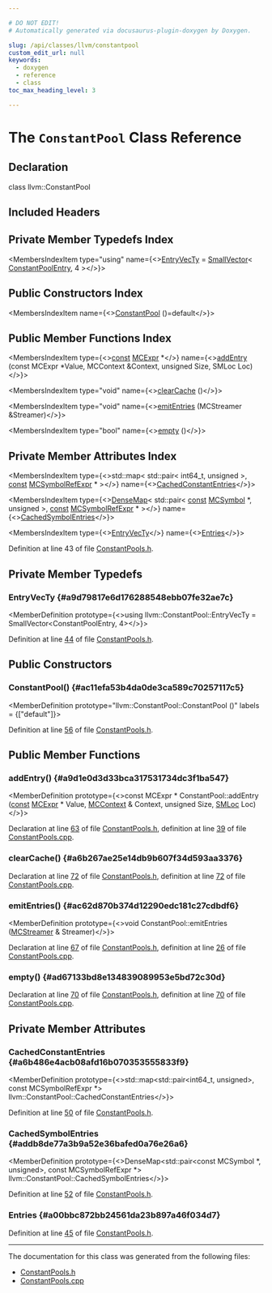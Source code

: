 ```yaml
---

# DO NOT EDIT!
# Automatically generated via docusaurus-plugin-doxygen by Doxygen.

slug: /api/classes/llvm/constantpool
custom_edit_url: null
keywords:
  - doxygen
  - reference
  - class
toc_max_heading_level: 3

---
```





# The `ConstantPool` Class Reference

<DoxygenPage pluginConfig={pluginConfig}>



## Declaration

<CodeBlock>class llvm::ConstantPool</CodeBlock>

## Included Headers

<IncludesList>
<IncludesListItem
  filePath="llvm/MC/ConstantPools.h"
  permalink="/docs/api/files/include/include/llvm/include/llvm/mc/constantpools-h"
  isLocal="true" />
</IncludesList>

## Private Member Typedefs Index

<MembersIndex>

<MembersIndexItem
  type="using"
  name={<><a href="#a9d79817e6d176288548ebb07fe32ae7c">EntryVecTy</a> = <a href="/docs/api/classes/llvm/smallvector">SmallVector</a>&lt; <a href="/docs/api/structs/llvm/constantpoolentry">ConstantPoolEntry</a>, 4 &gt;</>}>
</MembersIndexItem>

</MembersIndex>

## Public Constructors Index

<MembersIndex>

<MembersIndexItem
  name={<><a href="#ac11efa53b4da0de3ca589c70257117c5">ConstantPool</a> ()=default</>}>
</MembersIndexItem>

</MembersIndex>

## Public Member Functions Index

<MembersIndex>

<MembersIndexItem
  type={<><a href="/docs/api/files/lib/lib/target/lib/target/aarch64/aarch64promoteconstant-cpp/#a90f8350fecae261c25be85d38b451bff">const</a> <a href="/docs/api/classes/llvm/mcexpr">MCExpr</a> &#42;</>}
  name={<><a href="#a9d1e0d3d33bca317531734dc3f1ba547">addEntry</a> (const MCExpr &#42;Value, MCContext &amp;Context, unsigned Size, SMLoc Loc)</>}>
</MembersIndexItem>

<MembersIndexItem
  type="void"
  name={<><a href="#a6b267ae25e14db9b607f34d593aa3376">clearCache</a> ()</>}>
</MembersIndexItem>

<MembersIndexItem
  type="void"
  name={<><a href="#ac62d870b374d12290edc181c27cdbdf6">emitEntries</a> (MCStreamer &amp;Streamer)</>}>
</MembersIndexItem>

<MembersIndexItem
  type="bool"
  name={<><a href="#ad67133bd8e134839089953e5bd72c30d">empty</a> ()</>}>
</MembersIndexItem>

</MembersIndex>

## Private Member Attributes Index

<MembersIndex>

<MembersIndexItem
  type={<>std::map&lt; std::pair&lt; int64&#95;t, unsigned &gt;, <a href="/docs/api/files/lib/lib/target/lib/target/aarch64/aarch64promoteconstant-cpp/#a90f8350fecae261c25be85d38b451bff">const</a> <a href="/docs/api/classes/llvm/mcsymbolrefexpr">MCSymbolRefExpr</a> &#42; &gt;</>}
  name={<><a href="#a6b486e4acb08afd16b070353555833f9">CachedConstantEntries</a></>}>
</MembersIndexItem>

<MembersIndexItem
  type={<><a href="/docs/api/classes/llvm/densemap">DenseMap</a>&lt; std::pair&lt; <a href="/docs/api/files/lib/lib/target/lib/target/aarch64/aarch64promoteconstant-cpp/#a90f8350fecae261c25be85d38b451bff">const</a> <a href="/docs/api/classes/llvm/mcsymbol">MCSymbol</a> &#42;, unsigned &gt;, <a href="/docs/api/files/lib/lib/target/lib/target/aarch64/aarch64promoteconstant-cpp/#a90f8350fecae261c25be85d38b451bff">const</a> <a href="/docs/api/classes/llvm/mcsymbolrefexpr">MCSymbolRefExpr</a> &#42; &gt;</>}
  name={<><a href="#addb8de77a3b9a52e36bafed0a76e26a6">CachedSymbolEntries</a></>}>
</MembersIndexItem>

<MembersIndexItem
  type={<><a href="/docs/api/classes/llvm/smallvector">EntryVecTy</a></>}
  name={<><a href="#a00bbc872bb24561da23b897a46f034d7">Entries</a></>}>
</MembersIndexItem>

</MembersIndex>


Definition at line 43 of file <a href="/docs/api/files/include/include/llvm/include/llvm/mc/constantpools-h">ConstantPools.h</a>.

<SectionDefinition>

## Private Member Typedefs

### EntryVecTy {#a9d79817e6d176288548ebb07fe32ae7c}

<MemberDefinition
  prototype={<>using llvm::ConstantPool::EntryVecTy =  SmallVector&lt;ConstantPoolEntry, 4&gt;</>}>

Definition at line <a href="/docs/api/files/include/include/llvm/include/llvm/mc/constantpools-h/#l00044">44</a> of file <a href="/docs/api/files/include/include/llvm/include/llvm/mc/constantpools-h">ConstantPools.h</a>.
</MemberDefinition>

</SectionDefinition>

<SectionDefinition>

## Public Constructors

### ConstantPool() {#ac11efa53b4da0de3ca589c70257117c5}

<MemberDefinition
  prototype="llvm::ConstantPool::ConstantPool ()"
  labels = {["default"]}>

Definition at line <a href="/docs/api/files/include/include/llvm/include/llvm/mc/constantpools-h/#l00056">56</a> of file <a href="/docs/api/files/include/include/llvm/include/llvm/mc/constantpools-h">ConstantPools.h</a>.
</MemberDefinition>

</SectionDefinition>

<SectionDefinition>

## Public Member Functions

### addEntry() {#a9d1e0d3d33bca317531734dc3f1ba547}

<MemberDefinition
  prototype={<>const MCExpr &#42; ConstantPool::addEntry (<a href="/docs/api/files/lib/lib/target/lib/target/aarch64/aarch64promoteconstant-cpp/#a90f8350fecae261c25be85d38b451bff">const</a> <a href="/docs/api/classes/llvm/mcexpr">MCExpr</a> &#42; Value, <a href="/docs/api/classes/llvm/mccontext">MCContext</a> &amp; Context, unsigned Size, <a href="/docs/api/classes/llvm/smloc">SMLoc</a> Loc)</>}>

Declaration at line <a href="/docs/api/files/include/include/llvm/include/llvm/mc/constantpools-h/#l00063">63</a> of file <a href="/docs/api/files/include/include/llvm/include/llvm/mc/constantpools-h">ConstantPools.h</a>, definition at line <a href="/docs/api/files/lib/lib/mc/constantpools-cpp/#l00039">39</a> of file <a href="/docs/api/files/lib/lib/mc/constantpools-cpp">ConstantPools.cpp</a>.
</MemberDefinition>

### clearCache() {#a6b267ae25e14db9b607f34d593aa3376}

<MemberDefinition
  prototype="void ConstantPool::clearCache ()">

Declaration at line <a href="/docs/api/files/include/include/llvm/include/llvm/mc/constantpools-h/#l00072">72</a> of file <a href="/docs/api/files/include/include/llvm/include/llvm/mc/constantpools-h">ConstantPools.h</a>, definition at line <a href="/docs/api/files/lib/lib/mc/constantpools-cpp/#l00072">72</a> of file <a href="/docs/api/files/lib/lib/mc/constantpools-cpp">ConstantPools.cpp</a>.
</MemberDefinition>

### emitEntries() {#ac62d870b374d12290edc181c27cdbdf6}

<MemberDefinition
  prototype={<>void ConstantPool::emitEntries (<a href="/docs/api/classes/llvm/mcstreamer">MCStreamer</a> &amp; Streamer)</>}>

Declaration at line <a href="/docs/api/files/include/include/llvm/include/llvm/mc/constantpools-h/#l00067">67</a> of file <a href="/docs/api/files/include/include/llvm/include/llvm/mc/constantpools-h">ConstantPools.h</a>, definition at line <a href="/docs/api/files/lib/lib/mc/constantpools-cpp/#l00026">26</a> of file <a href="/docs/api/files/lib/lib/mc/constantpools-cpp">ConstantPools.cpp</a>.
</MemberDefinition>

### empty() {#ad67133bd8e134839089953e5bd72c30d}

<MemberDefinition
  prototype="bool ConstantPool::empty ()">

Declaration at line <a href="/docs/api/files/include/include/llvm/include/llvm/mc/constantpools-h/#l00070">70</a> of file <a href="/docs/api/files/include/include/llvm/include/llvm/mc/constantpools-h">ConstantPools.h</a>, definition at line <a href="/docs/api/files/lib/lib/mc/constantpools-cpp/#l00070">70</a> of file <a href="/docs/api/files/lib/lib/mc/constantpools-cpp">ConstantPools.cpp</a>.
</MemberDefinition>

</SectionDefinition>

<SectionDefinition>

## Private Member Attributes

### CachedConstantEntries {#a6b486e4acb08afd16b070353555833f9}

<MemberDefinition
  prototype={<>std::map&lt;std::pair&lt;int64&#95;t, unsigned&gt;, const MCSymbolRefExpr &#42;&gt; llvm::ConstantPool::CachedConstantEntries</>}>

Definition at line <a href="/docs/api/files/include/include/llvm/include/llvm/mc/constantpools-h/#l00050">50</a> of file <a href="/docs/api/files/include/include/llvm/include/llvm/mc/constantpools-h">ConstantPools.h</a>.
</MemberDefinition>

### CachedSymbolEntries {#addb8de77a3b9a52e36bafed0a76e26a6}

<MemberDefinition
  prototype={<>DenseMap&lt;std::pair&lt;const MCSymbol &#42;, unsigned&gt;, const MCSymbolRefExpr &#42;&gt; llvm::ConstantPool::CachedSymbolEntries</>}>

Definition at line <a href="/docs/api/files/include/include/llvm/include/llvm/mc/constantpools-h/#l00052">52</a> of file <a href="/docs/api/files/include/include/llvm/include/llvm/mc/constantpools-h">ConstantPools.h</a>.
</MemberDefinition>

### Entries {#a00bbc872bb24561da23b897a46f034d7}

<MemberDefinition
  prototype="EntryVecTy llvm::ConstantPool::Entries">

Definition at line <a href="/docs/api/files/include/include/llvm/include/llvm/mc/constantpools-h/#l00045">45</a> of file <a href="/docs/api/files/include/include/llvm/include/llvm/mc/constantpools-h">ConstantPools.h</a>.
</MemberDefinition>

</SectionDefinition>

<hr/>

The documentation for this class was generated from the following files:

<ul>
<li><a href="/docs/api/files/include/include/llvm/include/llvm/mc/constantpools-h">ConstantPools.h</a></li>
<li><a href="/docs/api/files/lib/lib/mc/constantpools-cpp">ConstantPools.cpp</a></li>
</ul>

</DoxygenPage>

